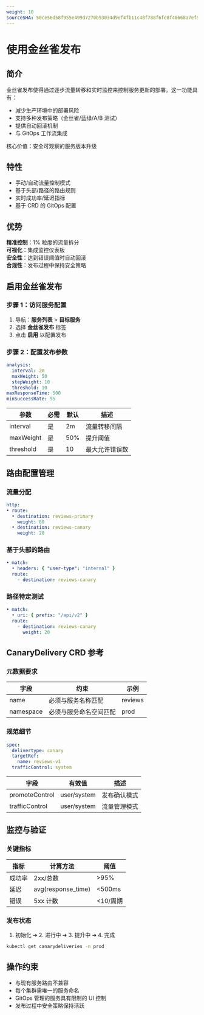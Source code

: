 ```yaml
---
weight: 10
sourceSHA: 50ce56d58f955e499d7270b93034d9ef4fb11c48f788f6fe8f40668a7ef5fa59
---
```


# 使用金丝雀发布

## 简介

金丝雀发布使得通过逐步流量转移和实时监控来控制服务更新的部署。这一功能具有：

- 减少生产环境中的部署风险
- 支持多种发布策略（金丝雀/蓝绿/A/B 测试）
- 提供自动回滚机制
- 与 GitOps 工作流集成

核心价值：安全可观察的服务版本升级

## 特性

- 手动/自动流量控制模式
- 基于头部/路径的路由规则
- 实时成功率/延迟指标
- 基于 CRD 的 GitOps 配置

## 优势

**精准控制**：1% 粒度的流量拆分  
**可视化**：集成监控仪表板  
**安全性**：达到错误阈值时自动回滚  
**合规性**：发布过程中保持安全策略  

## 启用金丝雀发布

### 步骤 1：访问服务配置

1. 导航：**服务列表** > **目标服务**
2. 选择 **金丝雀发布** 标签
3. 点击 **启用** 以配置发布

### 步骤 2：配置发布参数

```yaml
analysis:
  interval: 2m
  maxWeight: 50
  stepWeight: 10
  threshold: 10
maxResponseTime: 500
minSuccessRate: 95
```

| 参数       | 必需   | 默认   | 描述                      |
| ---------- | ------ | ------ | ------------------------- |
| interval   | 是     | 2m     | 流量转移间隔            |
| maxWeight  | 是     | 50%    | 提升阈值                 |
| threshold  | 是     | 10     | 最大允许错误数           |

## 路由配置管理

### 流量分配

```yaml
http:
• route:
  • destination: reviews-primary
    weight: 80
  • destination: reviews-canary
    weight: 20
```

### 基于头部的路由

```yaml
• match:
  • headers: { "user-type": "internal" }
  route:
    ◦ destination: reviews-canary
```

### 路径特定测试

```yaml
• match:
  • uri: { prefix: "/api/v2" }
  route:
    ◦ destination: reviews-canary
      weight: 20
```

## CanaryDelivery CRD 参考

### 元数据要求

| 字段       | 约束                     | 示例     |
| ---------- | ------------------------ | -------- |
| name       | 必须与服务名称匹配      | reviews  |
| namespace  | 必须与服务命名空间匹配  | prod     |

### 规范细节

```yaml
spec:
  delivertype: canary
  targetRef:
    name: reviews-v1
  trafficControl: system
```

| 字段            | 有效值          | 描述                        |
| --------------- | --------------- | --------------------------- |
| promoteControl  | user/system     | 发布确认模式               |
| trafficControl  | user/system     | 流量管理模式               |

## 监控与验证

### 关键指标

| 指标         | 计算方法            | 阈值        |
| ------------ | ------------------- | ----------- |
| 成功率      | 2xx/总数            | >95%        |
| 延迟        | avg(response\_time) | <500ms      |
| 错误        | 5xx 计数           | <10/周期    |

### 发布状态

1. 初始化 ➔ 2. 进行中 ➔ 3. 提升中 ➔ 4. 完成

```bash
kubectl get canarydeliveries -n prod
```

## 操作约束

- 与现有服务路由不兼容
- 每个集群需唯一的服务命名
- GitOps 管理的服务具有限制的 UI 控制
- 发布过程中安全策略保持活跃
